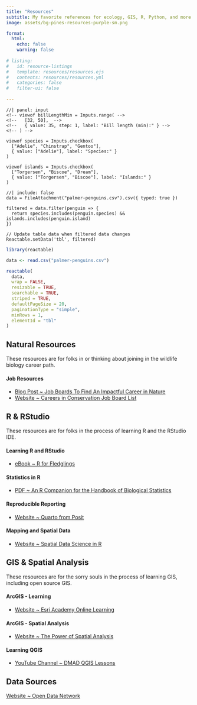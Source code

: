 ---
title: "Resources"
subtitle: My favorite references for ecology, GIS, R, Python, and more.
image: assets/bg-pines-resources-purple-sm.png

format:
  html:
    echo: false
    warning: false
    
# listing:
#   id: resource-listings
#   template: resources/resources.ejs
#   contents: resources/resources.yml
#   categories: false
#   filter-ui: false
    
---

```{ojs}
//| panel: input
<!-- viewof billLengthMin = Inputs.range( -->
<!--   [32, 50],  -->
<!--   { value: 35, step: 1, label: "Bill length (min):" } -->
<!-- ) -->

viewof species = Inputs.checkbox(
  ["Adelie", "Chinstrap", "Gentoo"], 
  { value: ["Adelie"], label: "Species:" }
)

viewof islands = Inputs.checkbox(
  ["Torgersen", "Biscoe", "Dream"], 
  { value: ["Torgersen", "Biscoe"], label: "Islands:" }
)
```

```{ojs}
//| include: false
data = FileAttachment("palmer-penguins.csv").csv({ typed: true })

filtered = data.filter(penguin => {
  return species.includes(penguin.species) && islands.includes(penguin.island)
})

// Update table data when filtered data changes
Reactable.setData('tbl', filtered)
```

```{r}
library(reactable)

data <- read.csv("palmer-penguins.csv")

reactable(
  data,
  wrap = FALSE,
  resizable = TRUE,
  searchable = TRUE,
  striped = TRUE,
  defaultPageSize = 20,
  paginationType = "simple",
  minRows = 1,
  elementId = "tbl"
)
```



## Natural Resources

These resources are for folks in or thinking about joining in the wildlife biology career path.

#### Job Resources

- [Blog Post ~ Job Boards To Find An Impactful Career in Nature](https://conservationcompanion.com/blog/job-boards-to-find-an-impactful-career-in-nature)
- [Website ~ Careers in Conservation Job Board List](https://diversityinconservationjobs.org/jobs/)


## R & RStudio

These resources are for folks in the process of learning R and the RStudio IDE.

#### Learning R and RStudio

- [eBook ~ R for Fledglings](https://www.uvm.edu/~tdonovan/RforFledglings/)

#### Statistics in R

- [PDF ~ An R Companion for the Handbook of Biological Statistics](http://rcompanion.org/documents/RCompanionBioStatistics.pdf)

#### Reproducible Reporting

- [Website ~ Quarto from Posit](https://quarto.org/)

#### Mapping and Spatial Data

- [Website ~ Spatial Data Science in R](https://rspatial.org/)

## GIS & Spatial Analysis

These resources are for the sorry souls in the process of learning GIS, including open source GIS.

#### ArcGIS - Learning

- [Website ~ Esri Academy Online Learning](https://www.esri.com/training/)

#### ArcGIS - Spatial Analysis

- [Website ~ The Power of Spatial Analysis](https://gisgeography.com/spatial-analysis/)

#### Learning QGIS

- [YouTube Channel ~ DMAD QGIS Lessons](https://www.youtube.com/c/DMADMarineMammalsResearchAssociation)

## Data Sources

[Website ~ Open Data Network](https://www.opendatanetwork.com/)